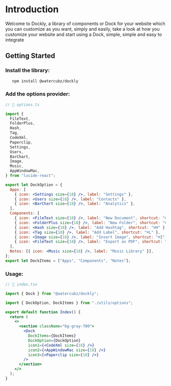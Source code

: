 # Introduction

Welcome to Dockly, a library of components or Dock for your website which you can customize as you want, simply and easily, take a look at how you customize your website and start using a Dock, simple, simple and easy to integrate

## Getting Started

### Install the library:

```sh @npm2yarn
   npm install @watercubz/dockly
```

### Add the options provider:

```jsx
// 📃 options.ts

import {
  FileText,
  FolderPlus,
  Hash,
  Tag,
  CodeXml,
  Paperclip,
  Settings,
  Users,
  BarChart,
  Image,
  Music,
  AppWindowMac,
} from "lucide-react";

export let DockOption = {
  Apps: [
    { icon: <Settings size={18} />, label: "Settings" },
    { icon: <Users size={18} />, label: "Contacts" },
    { icon: <BarChart size={18} />, label: "Analytics" },
  ],
  Components: [
    { icon: <FileText size={18} />, label: "New Document", shortcut: "⌘N" },
    { icon: <FolderPlus size={18} />, label: "New Folder", shortcut: "⌘F" },
    { icon: <Hash size={18} />, label: "Add Hashtag", shortcut: "⌘H" },
    { icon: <Tag size={18} />, label: "Add Label", shortcut: "⌘L" },
    { icon: <Image size={18} />, label: "Insert Image", shortcut: "⌘I" },
    { icon: <FileText size={18} />, label: "Export as PDF", shortcut: "⌘E" },
  ],
  Notes: [{ icon: <Music size={18} />, label: "Music Library" }],
};
export let DockItems = ["Apps", "Components", "Notes"];
```

### Usage:

```jsx
// 📃 index.tsx

import { Dock } from "@watercubz/dockly";

import { DockOption, DockItems } from "./utils/options";

export default function Index() {
  return (
    <>
      <section className="bg-gray-700">
        <Dock
          DockItems={DockItems}
          DockOption={DockOption}
          icon1={<CodeXml size={18} />}
          icon2={<AppWindowMac size={18} />}
          icon3={<Paperclip size={18} />}
        />
      </section>
    </>
  );
}
```
